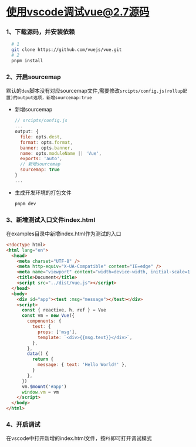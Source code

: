 # 使用vscode调试vue@2.7源码

### 1、下载源码，并安装依赖

```bash
  # 1
  git clone https://github.com/vuejs/vue.git
  # 2
  pnpm install
```

### 2、开启sourcemap

默认的`dev`脚本没有对应sourcemap文件,需要修改`srcipts/config.js(rollup配置)的output选项，新增sourcemap:true`

- 新增sourcemap

  ```js
  // srcipts/config.js
  ...
  output: {
    file: opts.dest,
    format: opts.format,
    banner: opts.banner,
    name: opts.moduleName || 'Vue',
    exports: 'auto',
    // 新增sourcemap
    sourcemap: true
  }
  ...
  ```

- 生成开发环境的打包文件

  ```bash
  pnpm dev
  ```

### 3、新增测试入口文件index.html

在examples目录中新增index.html作为测试的入口

```html
<!doctype html>
<html lang="en">
  <head>
    <meta charset="UTF-8" />
    <meta http-equiv="X-UA-Compatible" content="IE=edge" />
    <meta name="viewport" content="width=device-width, initial-scale=1.0" />
    <title>Document</title>
    <script src="../dist/vue.js"></script>
  </head>
  <body>
    <div id="app"><test :msg="message"></test></div>
    <script>
      const { reactive, h, ref } = Vue
      const vm = new Vue({
        components: {
          test: {
            props: ['msg'],
            template: `<div>{{msg.text}}</div>`,
          },
        },
        data() {
          return {
            message: { text: 'Hello World!' },
          }
        },
      })
      vm.$mount('#app')
      window.vm = vm
    </script>
  </body>
</html>
```

### 4、开启调试

在vscode中打开新增的index.html文件，按`F5`即可打开调试模式
